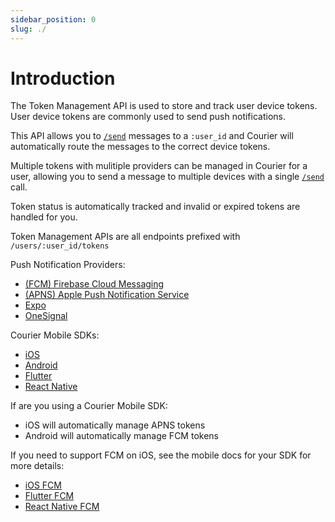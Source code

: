 ```yaml
---
sidebar_position: 0
slug: ./
---
```


# Introduction

The Token Management API is used to store and track user device tokens. 
User device tokens are commonly used to send push notifications. 

This API allows you to [`/send`](https://www.courier.com/docs/reference/send/) messages to a `:user_id` 
and Courier will automatically route the messages to the correct device tokens.

Multiple tokens with mulitiple providers can be managed in Courier for a user,
allowing you to send a message to multiple devices with a single [`/send`](https://www.courier.com/docs/reference/send/) call.

Token status is automatically tracked and invalid or expired tokens are handled for you.

Token Management APIs are all endpoints prefixed with `/users/:user_id/tokens`

Push Notification Providers:
- [(FCM) Firebase Cloud Messaging](https://app.courier.com/channels/firebase-fcm)
- [(APNS) Apple Push Notification Service](https://app.courier.com/channels/apn)
- [Expo](https://app.courier.com/channels/expo)
- [OneSignal](https://app.courier.com/channels/onesignal)

Courier Mobile SDKs:
- [iOS](https://github.com/trycourier/courier-ios)
- [Android](https://github.com/trycourier/courier-android)
- [Flutter](https://github.com/trycourier/courier-flutter)
- [React Native](https://github.com/trycourier/courier-react-native)

If are you using a Courier Mobile SDK:
- iOS will automatically manage APNS tokens
- Android will automatically manage FCM tokens

If you need to support FCM on iOS, see the mobile docs for your SDK for more details:
- [iOS FCM](https://github.com/trycourier/courier-ios#support-fcm-firebase-cloud-messaging)
- [Flutter FCM](https://github.com/trycourier/courier-flutter#5-managing-user-state)
- [React Native FCM](https://github.com/trycourier/courier-react-native#courier-react-native-overview)
